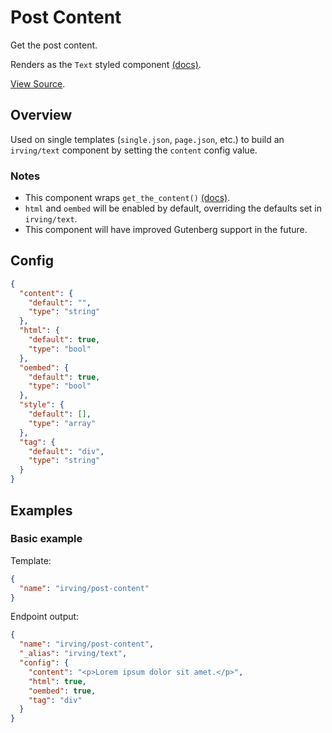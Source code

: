 <Meta title="WordPress Components|Post Content" />

# Post Content
Get the post content.

Renders as the `Text` styled component [(docs)](?path=/docs/styled-components-text--plain-text-example).

[View Source](https://github.com/alleyinteractive/wp-irving/tree/master/inc/components/components/post-content).

## Overview
Used on single templates (`single.json`, `page.json`, etc.) to build an `irving/text` component by setting the `content` config value.

### Notes
* This component wraps `get_the_content()` [(docs)](https://developer.wordpress.org/reference/functions/get_the_content/).
* `html` and `oembed` will be enabled by default, overriding the defaults set in `irving/text`.
* This component will have improved Gutenberg support in the future.

## Config
```json
{
  "content": {
    "default": "",
    "type": "string"
  },
  "html": {
    "default": true,
    "type": "bool"
  },
  "oembed": {
    "default": true,
    "type": "bool"
  },
  "style": {
    "default": [],
    "type": "array"
  },
  "tag": {
    "default": "div",
    "type": "string"
  }
}
```

## Examples

### Basic example
Template:
```json
{
  "name": "irving/post-content"
}
```

Endpoint output:
```json
{
  "name": "irving/post-content",
  "_alias": "irving/text",
  "config": {
    "content": "<p>Lorem ipsum dolor sit amet.</p>",
    "html": true,
    "oembed": true,
    "tag": "div"
  }
}
```
